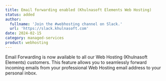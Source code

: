 ```yaml
---
title: Email forwarding enabled (Khulnasoft Elements Web Hosting)
status: added
author:
  fullname: 'Join the #webhosting channel on Slack.'
  url: 'https://slack.khulnasoft.com'
date: 2024-02-15
category: managed-services
product: webhosting
---
```


Email Forwarding is now available to all our Web Hosting (Khulnasoft Elements) customers. This feature allows you to seamlessly forward incoming emails from your professional Web Hosting email address to your personal inbox.